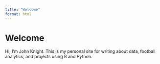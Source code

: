 ```yaml
---
title: "Welcome"
format: html
---
```


# Welcome

Hi, I'm John Knight. This is my personal site for writing about data, football analytics, and projects using R and Python.
